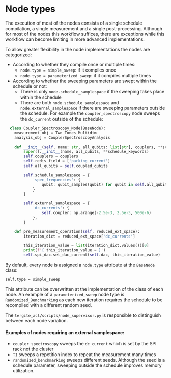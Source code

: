 # Node types

The execution of most of the nodes consists of a single schedule compilation, a single measurement and a single
post-processing.
Although for most of the nodes this workflow suffices, there are exceptions while this workflow can become limiting in
more advanced implementations.

To allow greater flexibility in the node implementations the nodes are categorized:

- According to whether they compile once or multiple times:
    - `node.type = simple_sweep`: if it compiles once
    - `node.type = parameterized_sweep`: if it compiles multiple times

- According to whether the sweeping parameters are swept within the schedule or not:
    - There is only `node.schedule_samplespace` if the sweeping takes place within the schedule
    - There are both `node.schedule_samplespace`  and `node.external_samplespace` if there are sweeping parameters
      outside
      the schedule. For example
      the `coupler_spectroscopy` node sweeps the `dc_current` outside of the schedule:

```python
  class Coupler_Spectroscopy_Node(BaseNode):
    measurement_obj = Two_Tones_Multidim
    analysis_obj = CouplerSpectroscopyAnalysis

    def __init__(self, name: str, all_qubits: list[str], couplers, **schedule_keywords):
        super().__init__(name, all_qubits, **schedule_keywords)
        self.couplers = couplers
        self.redis_field = ['parking_current']
        self.all_qubits = self.coupled_qubits

        self.schedule_samplespace = {
            'spec_frequencies': {
                qubit: qubit_samples(qubit) for qubit in self.all_qubits
            }
        }

        self.external_samplespace = {
            'dc_currents': {
                self.coupler: np.arange(-2.5e-3, 2.5e-3, 500e-6)
            },
        }

    def pre_measurement_operation(self, reduced_ext_space):
        iteration_dict = reduced_ext_space['dc_currents']

        this_iteration_value = list(iteration_dict.values())[0]
        print(f'{ this_iteration_value = }')
        self.spi_dac.set_dac_current(self.dac, this_iteration_value)
```

By default, every node is assigned a `node.type` attribute at the `BaseNode` class:

`self.type = simple_sweep`

This attribute can be overwritten at the implementation of the class of each node. An example of a `parameterized_sweep`
node type is `Randomized_Benchmarking` as each new iteration requires the schedule to be recompiled with a different
random seed.

The `tergite_acl/scripts/node_supervisor.py` is responsible to distinguish between each node variation.

#### Examples of nodes requiring an external samplespace:

- `coupler_spectroscopy` sweeps the `dc_current` which is set by the SPI rack not the cluster
- `T1` sweeps a repetition index to repeat the measurement many times
- `randomized_benchmarking` sweeps different seeds. Although the seed is a schedule parameter, sweeping outside the
  schedule improves memory utilization.
